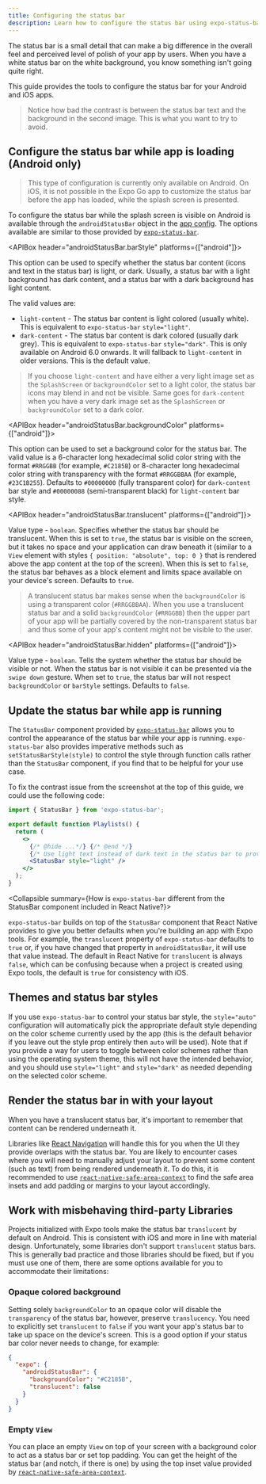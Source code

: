 ```yaml
---
title: Configuring the status bar
description: Learn how to configure the status bar using expo-status-bar library.
---
```



The status bar is a small detail that can make a big difference in the overall feel and perceived level of polish of your app by users. When you have a white status bar on the white background, you know something isn't going quite right.

This guide provides the tools to configure the status bar for your Android and iOS apps.

<ImageSpotlight
  src="/static/images/status-bar-style-comparison.jpg"
  alt="A comparison of good and bad status bar styling"
/>

> Notice how bad the contrast is between the status bar text and the background in the second image. This is what you want to try to avoid.

## Configure the status bar while app is loading (Android only)

> This type of configuration is currently only available on Android. On iOS, it is not possible in the Expo Go app to customize the status bar before the app has loaded, while the splash screen is presented.

To configure the status bar while the splash screen is visible on Android is available through the `androidStatusBar` object in the [app config](/workflow/configuration). The options available are similar to those provided by [`expo-status-bar`](/versions/latest/sdk/status-bar).

<Collapsible summary="See the full list of options available to configure the status bar statically on Android">

<APIBox header="androidStatusBar.barStyle" platforms={["android"]}>

This option can be used to specify whether the status bar content (icons and text in the status bar) is light, or dark. Usually, a status bar with a light background has dark content, and a status bar with a dark background has light content.

The valid values are:

- `light-content` - The status bar content is light colored (usually white). This is equivalent to `expo-status-bar` `style="light"`.
- `dark-content` - The status bar content is dark colored (usually dark grey). This is equivalent to `expo-status-bar` `style="dark"`. This is only available on Android 6.0 onwards. It will fallback to `light-content` in older versions. This is the default value.

> If you choose `light-content` and have either a very light image set as the `SplashScreen` or `backgroundColor` set to a light color, the status bar icons may blend in and not be visible.
> Same goes for `dark-content` when you have a very dark image set as the `SplashScreen` or `backgroundColor` set to a dark color.

</APIBox>

<APIBox header="androidStatusBar.backgroundColor" platforms={["android"]}>

This option can be used to set a background color for the status bar.
The valid value is a 6-character long hexadecimal solid color string with the format `#RRGGBB` (for example, `#C2185B`) or 8-character long hexadecimal color string with transparency with the format `#RRGGBBAA` (for example, `#23C1B255`).
Defaults to `#00000000` (fully transparent color) for `dark-content` bar style and `#00000088` (semi-transparent black) for `light-content` bar style.

</APIBox>

<APIBox header="androidStatusBar.translucent" platforms={["android"]}>

Value type - `boolean`.
Specifies whether the status bar should be translucent.
When this is set to `true`, the status bar is visible on the screen, but it takes no space and your application can draw beneath it (similar to a `View` element with styles `{ position: "absolute", top: 0 }` that is rendered above the app content at the top of the screen).
When this is set to `false`, the status bar behaves as a block element and limits space available on your device's screen.
Defaults to `true`.

> A translucent status bar makes sense when the `backgroundColor` is using a transparent color (`#RRGGBBAA`).
> When you use a translucent status bar and a solid `backgroundColor` (`#RRGGBB`) then the upper part of your app will be partially covered by the non-transparent status bar and thus some of your app's content might not be visible to the user.

</APIBox>

<APIBox header="androidStatusBar.hidden" platforms={["android"]}>

Value type - `boolean`.
Tells the system whether the status bar should be visible or not.
When the status bar is not visible it can be presented via the `swipe down` gesture.
When set to `true`, the status bar will not respect `backgroundColor` or `barStyle` settings.
Defaults to `false`.

</APIBox>

</Collapsible>

## Update the status bar while app is running

The `StatusBar` component provided by [`expo-status-bar`](/versions/latest/sdk/status-bar) allows you to control the appearance of the status bar while your app is running.
`expo-status-bar` also provides imperative methods such as `setStatusBarStyle(style)` to control the style through function calls rather than the `StatusBar` component, if you find that to be helpful for your use case.

To fix the contrast issue from the screenshot at the top of this guide, we could use the following code:

```jsx
import { StatusBar } from 'expo-status-bar';

export default function Playlists() {
  return (
    <>
      {/* @hide ...*/} {/* @end */}
      {/* Use light text instead of dark text in the status bar to provide more contrast with a dark background. */}
      <StatusBar style="light" />
    </>
  );
}
```

<Collapsible summary={<span>How is <CODE>expo-status-bar</CODE> different from the StatusBar component included in React Native?</span>}>

`expo-status-bar` builds on top of the `StatusBar` component that React Native provides to give you better defaults when you're building an app with Expo tools. For example, the `translucent` property of `expo-status-bar` defaults to `true` or, if you have changed that property in `androidStatusBar`, it will use that value instead. The default in React Native for `translucent` is always `false`, which can be confusing because when a project is created using Expo tools, the default is `true` for consistency with iOS.

</Collapsible>

## Themes and status bar styles

If you use `expo-status-bar` to control your status bar style, the `style="auto"` configuration will automatically pick the appropriate default style depending on the color scheme currently used by the app
(this is the default behavior if you leave out the style prop entirely then `auto` will be used). Note that if you provide a way for users to toggle between color schemes rather than using the operating system theme, this will not have the intended behavior, and you should use `style="light"` and `style="dark"` as needed depending on the selected color scheme.

## Render the status bar in with your layout

When you have a translucent status bar, it's important to remember that content can be rendered underneath it.

Libraries like [React Navigation](https://reactnavigation.org) will handle this for you when the UI they provide overlaps with the status bar. You are likely to encounter cases where you will need to manually adjust your layout to prevent some content (such as text) from being rendered underneath it.
To do this, it is recommended to use [`react-native-safe-area-context`](/versions/latest/sdk/safe-area-context) to find the safe area insets and add padding or margins to your layout accordingly.

## Work with misbehaving third-party Libraries

Projects initialized with Expo tools make the status bar `translucent` by default on Android. This is consistent with iOS and more in line with material design.
Unfortunately, some libraries don't support `translucent` status bars. This is generally bad practice and those libraries should be fixed,
but if you must use one of them, there are some options available for you to accommodate their limitations:

### Opaque colored background

Setting solely `backgroundColor` to an opaque color will disable the `transparency` of the status bar, however, preserve `translucency`.
You need to explicitly set `translucent` to `false` if you want your app's status bar to take up space on the device's screen.
This is a good option if your status bar color never needs to change, for example:

```json app.json
{
  "expo": {
    "androidStatusBar": {
      "backgroundColor": "#C2185B",
      "translucent": false
    }
  }
}
```

### Empty `View`

You can place an empty `View` on top of your screen with a background color to act as a status bar or set top padding. You can get the height of the status bar (and notch, if there is one) by using the top inset value provided by [`react-native-safe-area-context`](/versions/latest/sdk/safe-area-context).

